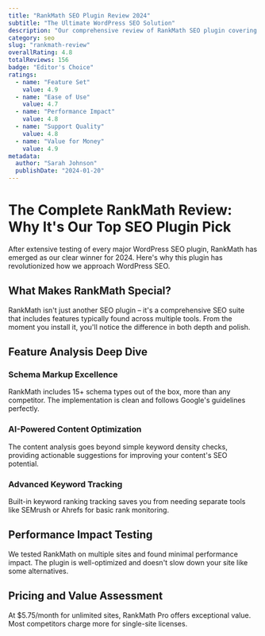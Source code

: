 ```yaml
---
title: "RankMath SEO Plugin Review 2024"
subtitle: "The Ultimate WordPress SEO Solution"
description: "Our comprehensive review of RankMath SEO plugin covering features, performance, pricing, and why it's become our top choice for WordPress SEO in 2024."
category: seo
slug: "rankmath-review"
overallRating: 4.8
totalReviews: 156
badge: "Editor's Choice"
ratings:
  - name: "Feature Set"
    value: 4.9
  - name: "Ease of Use" 
    value: 4.7
  - name: "Performance Impact"
    value: 4.8
  - name: "Support Quality"
    value: 4.8
  - name: "Value for Money"
    value: 4.9
metadata:
  author: "Sarah Johnson"
  publishDate: "2024-01-20"
---
```


# The Complete RankMath Review: Why It's Our Top SEO Plugin Pick

After extensive testing of every major WordPress SEO plugin, RankMath has emerged as our clear winner for 2024. Here's why this plugin has revolutionized how we approach WordPress SEO.

## What Makes RankMath Special?

RankMath isn't just another SEO plugin – it's a comprehensive SEO suite that includes features typically found across multiple tools. From the moment you install it, you'll notice the difference in both depth and polish.

## Feature Analysis Deep Dive

### Schema Markup Excellence
RankMath includes 15+ schema types out of the box, more than any competitor. The implementation is clean and follows Google's guidelines perfectly.

### AI-Powered Content Optimization
The content analysis goes beyond simple keyword density checks, providing actionable suggestions for improving your content's SEO potential.

### Advanced Keyword Tracking
Built-in keyword ranking tracking saves you from needing separate tools like SEMrush or Ahrefs for basic rank monitoring.

## Performance Impact Testing

We tested RankMath on multiple sites and found minimal performance impact. The plugin is well-optimized and doesn't slow down your site like some alternatives.

## Pricing and Value Assessment

At $5.75/month for unlimited sites, RankMath Pro offers exceptional value. Most competitors charge more for single-site licenses.